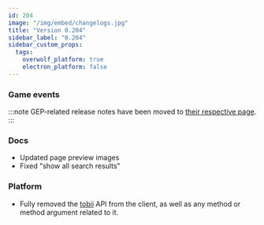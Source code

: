 ```yaml
---
id: 204
image: "/img/embed/changelogs.jpg"
title: "Version 0.204"
sidebar_label: "0.204"
sidebar_custom_props:
  tags:
    overwolf_platform: true
    electron_platform: false
---
```


### Game events
:::note
GEP-related release notes have been moved to [their respective page](/api/changelogs/gep-changelogs).
:::

### Docs
- Updated page preview images
- Fixed "show all search results"

### Platform
- Fully removed the [tobii](/api/deprecated/obsolete/tobii) API from the client, as well as any method or method argument related to it.
